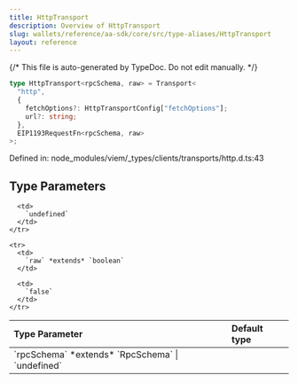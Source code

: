 ```yaml
---
title: HttpTransport
description: Overview of HttpTransport
slug: wallets/reference/aa-sdk/core/src/type-aliases/HttpTransport
layout: reference
---
```


{/* This file is auto-generated by TypeDoc. Do not edit manually. */}

```ts
type HttpTransport<rpcSchema, raw> = Transport<
  "http",
  {
    fetchOptions?: HttpTransportConfig["fetchOptions"];
    url?: string;
  },
  EIP1193RequestFn<rpcSchema, raw>
>;
```

Defined in: node_modules/viem/\_types/clients/transports/http.d.ts:43

## Type Parameters

<table>
  <thead>
    <tr>
      <th align="left">Type Parameter</th>
      <th align="left">Default type</th>
    </tr>
  </thead>

  <tbody>
    <tr>
      <td>
        `rpcSchema` *extends* `RpcSchema` | `undefined`
      </td>

      <td>
        `undefined`
      </td>
    </tr>

    <tr>
      <td>
        `raw` *extends* `boolean`
      </td>

      <td>
        `false`
      </td>
    </tr>

  </tbody>
</table>
